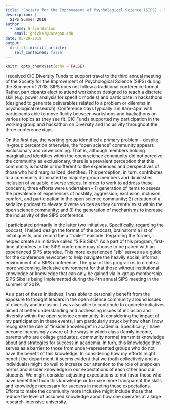 ```yaml
---
title: "Society for the Improvement of Psychological Science (SIPS) - Diversity Hackathon"
description: |
  SIPS Summer 2018 
author:
  - name: Grace Binion
    email: ghicks7@uoregon.edu
date: 05-28-2019
output:
  distill::distill_article:
    self_contained: false
---
```


```r
knitr::opts_chunk$set(echo = FALSE)
```



  I received CIC Diversity Funds to support travel to the third annual meeting of the Society for the Improvement of Psychological Science (SIPS) during the Summer of 2018. SIPS does not follow a traditional conference format. Rather, participants elect to attend workshops designed to teach a discrete skill (e.g. power analysis for specific models) and participate in hackathons (designed to generate deliverables related to a problem or dilemma in psychological research). Conference days typically run 8am-4pm with participants able to move fluidly between workshops and hackathons on various topics as they see fit. CIC Funds supported my participation in the working group and hackathon on Diversity and Inclusivity throughout the three conference days. 
  
  On the first day, the working group identified a primary problem – despite in-group perception otherwise, the “open science” community appears exclusionary and unwelcoming. That is, although members holding marginalized identities within the open science community did not perceive the community as exclusionary, there is a prevalent perception that this community is hostile or indifferent to the experiences and perspectives of those who hold marginalized identities. This perception, in turn, contributes to a community dominated by majority group members and diminishes inclusion of valuable, diverse voices. In order to work to address these concerns, three efforts were undertaken – 1) generation of items to assess the prevalence of experiences of hostility, aggression, exclusion, inclusion, comfort, and participation in the open science community; 2) creation of a serialize podcast to elevate diverse voices as they currently exist within the open science community; and 3) the generation of mechanisms to increase the inclusivity of the SIPS conference.

  I participated primarily in the latter two initiatives. Specifically, regarding the podcast, I helped design the format of the podcast, brainstorm a list of initial guests, and record the a “trailer” episode. Regarding the former, I helped create an initiative called “SIPS Sibs”. As a part of this program, first-time attendees to the SIPS conference may choose to be paired with an experienced SIPS attendee. This more experienced “sib” serves as a guide for the conference newcomer to help navigate the heavily social, informal environment of a SIPS conference. The goal of this program is to create a more welcoming, inclusive environment for that those without institutional knowledge or knowledge that can only be gained via in-group membership. SIPS Sibs is being implemented during the 4th annual SIPS meeting in the summer of 2019.

  As a part of these initiatives, I was able to personally benefit from the exposure to thought leaders in the open science community around issues of diversity and inclusion. I was also able to contribute to concrete initiatives aimed at better understanding and addressing issues of inclusion and diversity within the open science community. In considering the impact of my participation in these events, I am particularly struck by how often I now recognize the role of “insider knowledge” in academia. Specifically, I have become increasingly aware of the ways in which class (family income, parents who are college graduates, community norms) transmits knowledge about and strategies for success in academia. In turn, this knowledge then serves as a barrier to those from under-represented groups who do not have the benefit of this knowledge. In considering how my efforts might benefit the department, it seems evident that we (both collectively and as individuals) might do well to increase our attention to the role of unspoken norms and insider knowledge in our expectations of each other and our students. We might consider adjusting expectations to not favor those who have benefitted from this knowledge or to make more transparent the skills and knowledge necessary for success in meeting these expectations. Efforts to make the community more inclusive might include those that reduce the level of assumed knowledge about how one operates at a large research-intensive university.


